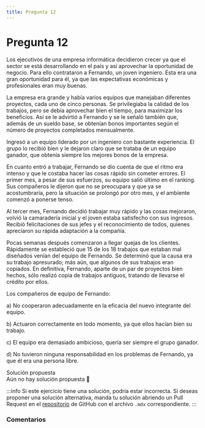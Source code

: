```yaml
---
title: Pregunta 12
---
```



# Pregunta 12

<div className="exercise">
Los ejecutivos de una empresa informática decidieron crecer ya que el sector se está desarrollando en el país y así aprovechar la oportunidad de negocio. Para ello contrataron a Fernando, un joven ingeniero. Esta era una gran oportunidad para él, ya que las expectativas económicas y profesionales eran muy buenas.

La empresa era grande y había varios equipos que manejaban diferentes proyectos, cada uno de cinco personas. Se privilegiaba la calidad de los trabajos, pero se debía aprovechar bien el tiempo, para maximizar los beneficios. Así se le advirtió a Fernando y se le señaló también que, además de un sueldo base, se obtenían bonos importantes según el número de proyectos completados mensualmente.

Ingresó a un equipo liderado por un ingeniero con bastante experiencia. El grupo lo recibió bien y le dejaron claro que se trataba de un equipo ganador, que obtenía siempre los mejores bonos de la empresa.

En cuanto entró a trabajar, Fernando se dio cuenta de que el ritmo era intenso y que le costaba hacer las cosas rápido sin cometer errores. El primer mes, a pesar de sus esfuerzos, su equipo salió último en el ranking. Sus compañeros le dijeron que no se preocupara y que ya se acostumbraría, pero la situación se prolongó por otro mes, y el ambiente comenzó a ponerse tenso.

Al tercer mes, Fernando decidió trabajar muy rápido y las cosas mejoraron, volvió la camaradería inicial y el joven estaba satisfecho con sus ingresos. Recibió felicitaciones de sus jefes y el reconocimiento de todos, quienes apreciaron su rápida adaptación a la compañía.

Pocas semanas después comenzaron a llegar quejas de los clientes. Rápidamente se estableció que 15 de los 18 trabajos que estaban mal diseñados venían del equipo de Fernando. Se determinó que la causa era su trabajo apresurado; más aún, que algunos de sus trabajos eran copiados. En definitiva, Fernando, aparte de un par de proyectos bien hechos, sólo realizó copia de trabajos antiguos, tratando de llevarse el crédito por ellos.

Los compañeros de equipo de Fernando:

a) No cooperaron adecuadamente en la eficacia del nuevo integrante del equipo.

b) Actuaron correctamente en todo momento, ya que ellos hacían bien su trabajo.

c) El equipo era demasiado ambicioso, quería ser siempre el grupo ganador.

d) No tuvieron ninguna responsabilidad en los problemas de Fernando, ya que él era una persona libre.
</div>

<MDXDetails>
<summary>Solución propuesta</summary>

<div className="exercise">
Aún no hay solución propuesta 🥲
</div>

:::info
Si este ejercicio tiene una solución, podría estar incorrecta. Si deseas proponer una solución alternativa, manda tu solución abriendo
un Pull Request en el [repositorio](https://github.com/crow-rojas/apuntes-fundamentals/pulls) de GitHub con el archivo
`.mdx` correspondiente.
:::

</MDXDetails>

### Comentarios

<Disqus
  url="https://crow-rojas.github.io/apuntes-fundamentals/docs/engineering/ethics/exercises/2017-1/p12"
  identifier="docs/engineering/ethics/exercises/2017-1/p12"
  title="2017-1 Ética - Pregunta 12"
/>
